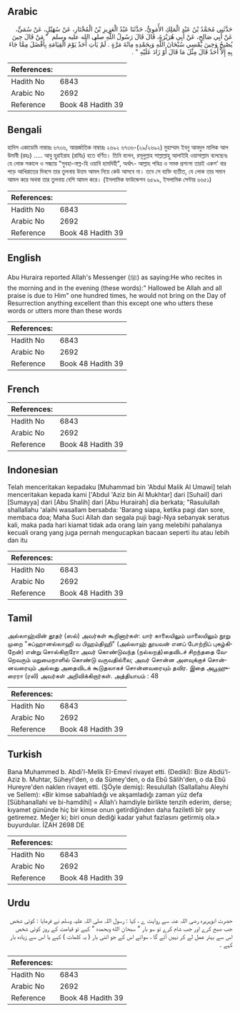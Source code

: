 ## Arabic


<div dir="rtl" lang="ar" style={{fontSize:'larger',backgroundColor:'#f8f9fa',padding:20}}>
حَدَّثَنِي مُحَمَّدُ بْنُ عَبْدِ الْمَلِكِ الأُمَوِيُّ، حَدَّثَنَا عَبْدُ الْعَزِيزِ بْنُ الْمُخْتَارِ، عَنْ سُهَيْلٍ، عَنْ سُمَىٍّ، عَنْ أَبِي صَالِحٍ، عَنْ أَبِي هُرَيْرَةَ، قَالَ قَالَ رَسُولُ اللَّهِ صلى الله عليه وسلم ‏ "‏ مَنْ قَالَ حِينَ يُصْبِحُ وَحِينَ يُمْسِي سُبْحَانَ اللَّهِ وَبِحَمْدِهِ مِائَةَ مَرَّةٍ ‏.‏ لَمْ يَأْتِ أَحَدٌ يَوْمَ الْقِيَامَةِ بِأَفْضَلَ مِمَّا جَاءَ بِهِ إِلاَّ أَحَدٌ قَالَ مِثْلَ مَا قَالَ أَوْ زَادَ عَلَيْهِ ‏"‏ ‏.‏
</div>
<div style={{backgroundColor:'#f8f9fa',padding:20, marginBottom: 10}}><table> <thead> <tr> <th>References:</th> <th></th> </tr> </thead> <tbody><tr><td>Hadith No</td><td>6843</td></tr><tr><td>Arabic No</td><td>2692</td></tr><tr><td>Reference</td><td>Book 48 Hadith 39</td></tr></tbody></table></div>

## Bengali


<div dir="ltr" lang="bn" style={{fontSize:'larger',backgroundColor:'#f8f9fa',padding:20}}>
হাদিস একাডেমি নাম্বারঃ ৬৭৩৬, আন্তর্জাতিক নাম্বারঃ ২৬৯২ ৬৭৩৬-(২৯/২৬৯২) মুহাম্মাদ ইবনু আবদুল মালিক আল উমাবী (রহঃ) ..... আবু হুরাইরাহ (রাযিঃ) হতে বর্ণিত। তিনি বলেন, রসূলুল্লাহ সাল্লাল্লাহু আলাইহি ওয়াসাল্লাম বলেছেনঃ যে লোক সকালে ও সন্ধ্যায় "সুবহা-নাল্ল-হি ওয়াবি হামদিহী", অর্থাৎ- আল্লাহ পবিত্র ও সমস্ত প্রশংসা তারই একশ’ বার পড়ে আখিরাতের দিবসে তার তুলনায় উত্তম আমল নিয়ে কেউ আসবে না। তবে সে ব্যক্তি ব্যতীত, যে লোক তার সমান আমল করে অথবা তার তুলনায় বেশি আমল করে। (ইসলামিক ফাউন্ডেশন ৬৫৯৯, ইসলামিক সেন্টার ৬৬৫১)
</div>
<div style={{backgroundColor:'#f8f9fa',padding:20, marginBottom: 10}}><table> <thead> <tr> <th>References:</th> <th></th> </tr> </thead> <tbody><tr><td>Hadith No</td><td>6843</td></tr><tr><td>Arabic No</td><td>2692</td></tr><tr><td>Reference</td><td>Book 48 Hadith 39</td></tr></tbody></table></div>

## English


<div dir="ltr" lang="en" style={{fontSize:'larger',backgroundColor:'#f8f9fa',padding:20}}>
Abu Huraira reported Allah's Messenger (ﷺ) as saying:He who recites in the morning and in the evening (these words):" Hallowed be Allah and all praise is due to Him" one hundred times, he would not bring on the Day of Resurrection anything excellent than this except one who utters these words or utters more than these words
</div>
<div style={{backgroundColor:'#f8f9fa',padding:20, marginBottom: 10}}><table> <thead> <tr> <th>References:</th> <th></th> </tr> </thead> <tbody><tr><td>Hadith No</td><td>6843</td></tr><tr><td>Arabic No</td><td>2692</td></tr><tr><td>Reference</td><td>Book 48 Hadith 39</td></tr></tbody></table></div>

## French


<div dir="ltr" lang="fr" style={{fontSize:'larger',backgroundColor:'#f8f9fa',padding:20}}>

</div>
<div style={{backgroundColor:'#f8f9fa',padding:20, marginBottom: 10}}><table> <thead> <tr> <th>References:</th> <th></th> </tr> </thead> <tbody><tr><td>Hadith No</td><td>6843</td></tr><tr><td>Arabic No</td><td>2692</td></tr><tr><td>Reference</td><td>Book 48 Hadith 39</td></tr></tbody></table></div>

## Indonesian


<div dir="ltr" lang="id" style={{fontSize:'larger',backgroundColor:'#f8f9fa',padding:20}}>
Telah menceritakan kepadaku [Muhammad bin 'Abdul Malik Al Umawi] telah menceritakan kepada kami ['Abdul 'Aziz bin Al Mukhtar] dari [Suhail] dari [Sumayya] dari [Abu Shalih] dari [Abu Hurairah] dia berkata; "Rasulullah shallallahu 'alaihi wasallam bersabda: 'Barang siapa, ketika pagi dan sore, membaca doa; Maha Suci Allah dan segala puji bagi-Nya sebanyak seratus kali, maka pada hari kiamat tidak ada orang lain yang melebihi pahalanya kecuali orang yang juga pernah mengucapkan bacaan seperti itu atau lebih dan itu
</div>
<div style={{backgroundColor:'#f8f9fa',padding:20, marginBottom: 10}}><table> <thead> <tr> <th>References:</th> <th></th> </tr> </thead> <tbody><tr><td>Hadith No</td><td>6843</td></tr><tr><td>Arabic No</td><td>2692</td></tr><tr><td>Reference</td><td>Book 48 Hadith 39</td></tr></tbody></table></div>

## Tamil


<div dir="ltr" lang="ta" style={{fontSize:'larger',backgroundColor:'#f8f9fa',padding:20}}>
அல்லாஹ்வின் தூதர் (ஸல்) அவர்கள் கூறினார்கள்: யார் காலையிலும் மாலையிலும் நூறு முறை "சுப்ஹானல்லாஹி வ பிஹம்திஹி" (அல்லாஹ் தூயவன் எனப் போற்றிப் புகழ்கிறேன்) என்று சொல்கிறாரோ அவர் கொண்டுவந்த (நல்லறத்)தைவிடச் சிறந்ததை வேறெவரும் மறுமைநாளில் கொண்டு வருவதில்லை; அவர் சொன்ன அளவுக்குச் சொன்னவரையும் அல்லது அதைவிடக் கூடுதலாகச் சொன்னவரையும் தவிர. இதை அபூஹுரைரா (ரலி) அவர்கள் அறிவிக்கிறார்கள். அத்தியாயம் : 48
</div>
<div style={{backgroundColor:'#f8f9fa',padding:20, marginBottom: 10}}><table> <thead> <tr> <th>References:</th> <th></th> </tr> </thead> <tbody><tr><td>Hadith No</td><td>6843</td></tr><tr><td>Arabic No</td><td>2692</td></tr><tr><td>Reference</td><td>Book 48 Hadith 39</td></tr></tbody></table></div>

## Turkish


<div dir="ltr" lang="tr" style={{fontSize:'larger',backgroundColor:'#f8f9fa',padding:20}}>
Bana Muhammed b. Abdi'l-Melik EI-Emevî rivayet etti. (Dedikî): Bize Abdü'l-Aziz b. Muhtar, Süheyl'den, o da Sümey'den, o da Ebû Sâlih'den, o da Ebû Hureyre'den naklen rivayet etti. (ŞÖyle demiş): Resulullah (Sallallahu Aleyhi ve Sellem): «Bir kimse sabahladığı ve akşamladığı zaman yüz defa [Sübhanallahi ve bi-hamdihi] = Allah'ı hamdiyle birlikte tenzih ederim, derse; kıyamet gününde hiç bir kimse onun getirdiğinden daha faziletli bîr şey getiremez. Meğer ki; biri onun dediği kadar yahut fazlasını getirmiş ola.» buyurdular. İZAH 2698 DE
</div>
<div style={{backgroundColor:'#f8f9fa',padding:20, marginBottom: 10}}><table> <thead> <tr> <th>References:</th> <th></th> </tr> </thead> <tbody><tr><td>Hadith No</td><td>6843</td></tr><tr><td>Arabic No</td><td>2692</td></tr><tr><td>Reference</td><td>Book 48 Hadith 39</td></tr></tbody></table></div>

## Urdu


<div dir="rtl" lang="ur" style={{fontSize:'larger',backgroundColor:'#f8f9fa',padding:20}}>
حضرت ابوہریرہ رضی اللہ عنہ سے روایت ے ، کہا : رسول اللہ صلی اللہ علیہ وسلم نے فرمایا : کوئی شخص جب صبح کرے اور جب شام کرے تو سو بار " سبحان الله وبحمده " کہے تو قیامت کے روز کوئی شخص اس سے بہتر عمل لے کر نہیں آئے گا ، سوائے اس کے جو اتنی بار ( یہ کلمات ) کہے یا اس سے زیادہ بار کہے ۔
</div>
<div style={{backgroundColor:'#f8f9fa',padding:20, marginBottom: 10}}><table> <thead> <tr> <th>References:</th> <th></th> </tr> </thead> <tbody><tr><td>Hadith No</td><td>6843</td></tr><tr><td>Arabic No</td><td>2692</td></tr><tr><td>Reference</td><td>Book 48 Hadith 39</td></tr></tbody></table></div>